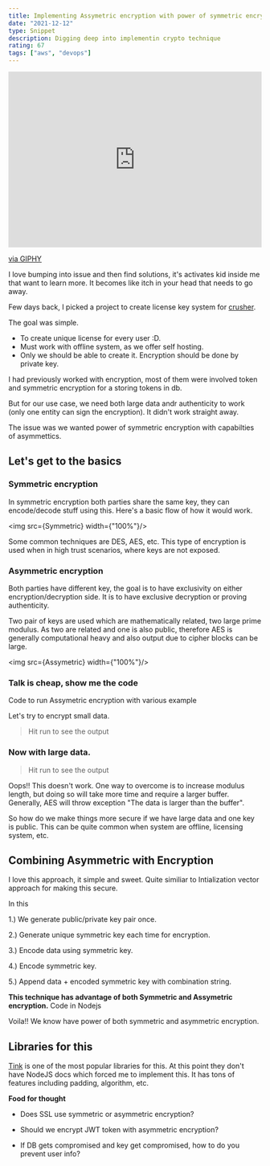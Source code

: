 ```yaml
---
title: Implementing Assymetric encryption with power of symmetric encryption in NodeJS
date: "2021-12-12"
type: Snippet
description: Digging deep into implementin crypto technique
rating: 67
tags: ["aws", "devops"]
---
```



<iframe src="https://giphy.com/embed/3o6fJbkBqrIj0MqV8Y" width="100%" height="350" frameBorder="0" class="giphy-embed" allowFullScreen></iframe><p><a href="https://giphy.com/gifs/therundownbet-funny-lol-3o6fJbkBqrIj0MqV8Y">via GIPHY</a></p>


I love bumping into issue and then find solutions, it's activates kid inside me that want to learn more. It becomes like itch in your head that needs to go away.

Few days back, I picked a project to create license key system for [crusher](https://crusher.dev).

The goal was simple.

- To create unique license for every user :D.
- Must work with offline system, as we offer self hosting.
- Only we should be able to create it. Encryption should be done by private key.

I had previously worked with encryption, most of them were involved token and symmetric encryption for a storing tokens in db.

But for our use case, we need both large data andr authenticity to work (only one entity can sign the encryption). It didn't work straight away.

The issue was we wanted power of symmetric encryption with capabilties of asymmettics.

## Let's get to the basics

### Symmetric encryption

In symmetric encryption both parties share the same key, they can encode/decode stuff using this. Here's a basic flow of how it would work.

<img src={Symmetric} width={"100%"}/>

Some common techniques are DES, AES, etc. This type of encryption is used when in high trust scenarios, where keys are not exposed.

###  Asymmetric encryption
Both parties have different key, the goal is to have exclusivity on either encryption/decryption side. It is to have exclusive decryption or proving authenticity.

Two pair of keys are used which are mathematically related, two large prime modulus. As two are related and one is also public, therefore AES is generally computational heavy and also output due to cipher blocks can be large.

<img src={Assymetric} width={"100%"}/>


###  Talk is cheap, show me the code

Code to run Assymetric encryption with various example

Let's try to encrypt small data.

> Hit run to see the output

<Code1/>


### Now with large data.

<Code2/>

>  Hit run to see the output

Oops!! This doesn't work. One way to overcome is to increase modulus length, but doing so will take more time and require a larger buffer.
Generally, AES will throw exception "The data is larger than the buffer".

So how do we make things more secure if we have large data and one key is public. This can be quite common when system are offline, licensing system, etc.

## Combining Asymmetric with Encryption

I love this approach, it simple and sweet. Quite similiar to Intialization vector approach for making this secure.

In this

1.) We generate public/private key pair once.

2.) Generate unique symmetric key each time for encryption.

3.) Encode data using symmetric key.

4.) Encode symmetric key.

5.) Append data + encoded symmetric key with combination string.

**This technique has advantage of both Symmetric and Assymetric encryption.**
Code in Nodejs
<Code3/>

Voila!! We know have power of both symmetric and asymmetric encryption.

## Libraries for this

[Tink](https://developers.google.com/tink) is one of the most popular libraries for this. At this point they don't have NodeJS docs which forced me to implement this.
It has tons of features including padding, algorithm, etc.

**Food for thought**
- Does SSL use symmetric or asymmetric encryption?

- Should we encrypt JWT token with asymmetric encryption?

- If DB gets compromised and key get compromised, how to do you prevent user info?
